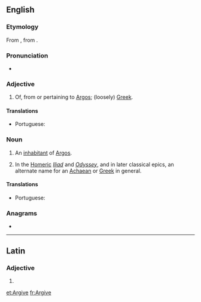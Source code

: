 {{also|argive}}
==English==
{{wikipedia|Argives}}

===Etymology===
From {{etyl|la|en}} {{m|la|Argīvus}}, from {{etyl|grc|en}} {{m|grc|Ἀργεῖος}}.

===Pronunciation===
* {{a|UK}} {{IPA|/ˈɑːɡʌɪv/|lang=en}}

===Adjective===
{{en-adj}}

# {{lb|en|Ancient Greece}} Of, from or pertaining to [[Argos]]; (loosely) [[Greek]].

====Translations====
{{trans-top|from or pertaining to Argos}}
* Portuguese: {{t|pt|argivo}}
{{trans-mid}}
{{trans-bottom}}

===Noun===
{{en-noun}}

# {{lb|en|Ancient Greece}} An [[inhabitant]] of [[Argos]].
# {{lb|en|poetic}} In the [[Homer]]ic ''[[Iliad]]'' and ''[[Odyssey]]'', and in later classical epics, an alternate name for an [[Achaean]] or [[Greek]] in general.

====Translations====
{{trans-top|person from Argos}}
* Portuguese: {{t|pt|argivo|m}}
{{trans-mid}}
{{trans-bottom}}

===Anagrams===
* {{l|en|virgae}}

----

==Latin==

===Adjective===
{{la-adj-form|Argīve}}

# {{inflection of|Argīvus||voc|m|s|lang=la}}

[[et:Argive]]
[[fr:Argive]]
